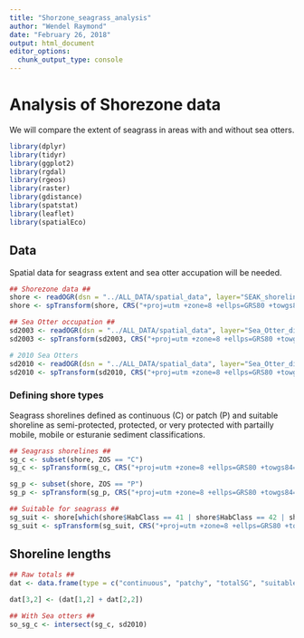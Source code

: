 ```yaml
---
title: "Shorzone_seagrass_analysis"
author: "Wendel Raymond"
date: "February 26, 2018"
output: html_document
editor_options: 
  chunk_output_type: console
---
```


# Analysis of Shorezone data
We will compare the extent of seagrass in areas with and without sea otters.

```r
library(dplyr)
library(tidyr)
library(ggplot2)
library(rgdal)
library(rgeos)
library(raster)
library(gdistance)
library(spatstat)
library(leaflet)
library(spatialEco)
```

## Data
Spatial data for seagrass extent and sea otter accupation will be needed.
```r
## Shorezone data ##
shore <- readOGR(dsn = "../ALL_DATA/spatial_data", layer="SEAK_shoreline")
shore <- spTransform(shore, CRS("+proj=utm +zone=8 +ellps=GRS80 +towgs84=0,0,0,0,0,0,0 +units=m +no_defs"))

## Sea Otter occupation ##
sd2003 <- readOGR(dsn = "../ALL_DATA/spatial_data", layer="Sea_Otter_disp_2003") 
sd2003 <- spTransform(sd2003, CRS("+proj=utm +zone=8 +ellps=GRS80 +towgs84=0,0,0,0,0,0,0 +units=m +no_defs"))

# 2010 Sea Otters
sd2010 <- readOGR(dsn = "../ALL_DATA/spatial_data", layer="Sea_Otter_disp_2010") 
sd2010 <- spTransform(sd2010, CRS("+proj=utm +zone=8 +ellps=GRS80 +towgs84=0,0,0,0,0,0,0 +units=m +no_defs"))
```

### Defining shore types
Seagrass shorelines defined as continuous (C) or patch (P) and suitable shoreline as semi-protected, protected, or very protected with partailly mobile, mobile or esturanie sediment classifications.
```r
## Seagrass shorelines ##
sg_c <- subset(shore, ZOS == "C")
sg_c <- spTransform(sg_c, CRS("+proj=utm +zone=8 +ellps=GRS80 +towgs84=0,0,0,0,0,0,0 +units=m +no_defs"))

sg_p <- subset(shore, ZOS == "P")
sg_p <- spTransform(sg_p, CRS("+proj=utm +zone=8 +ellps=GRS80 +towgs84=0,0,0,0,0,0,0 +units=m +no_defs"))

## Suitable for seagrass ##
sg_suit <- shore[which(shore$HabClass == 41 | shore$HabClass == 42 | shore$HabClass == 43 | shore$HabClass == 51 | shore$HabClass == 52 | shore$HabClass == 53 | shore$HabClass == 61 | shore$HabClass == 62 | shore$HabClass == 63), ]
sg_suit <- spTransform(sg_suit, CRS("+proj=utm +zone=8 +ellps=GRS80 +towgs84=0,0,0,0,0,0,0 +units=m +no_defs"))
```

## Shoreline lengths
```r
## Raw totals ##
dat <- data.frame(type = c("continuous", "patchy", "totalSG", "suitable"), length_km = c(sum(sg_c$Shape_Leng / 1000), sum(sg_p$Shape_Leng / 1000), 0, sum(sg_suit$Shape_Leng / 1000)))

dat[3,2] <- (dat[1,2] + dat[2,2])

## With Sea otters ##
so_sg_c <- intersect(sg_c, sd2010)

```

